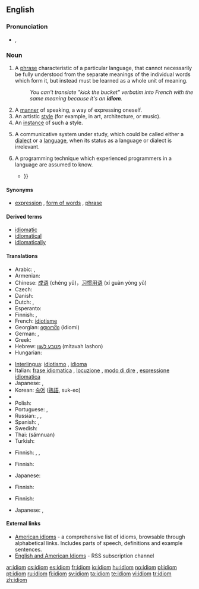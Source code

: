 ==English==

===Pronunciation===
* {{a|UK}} {{IPA|/ˈɪd.i.əm/}}, {{SAMPA|/"id.i.@m/}}
*: {{audio|en-uk-idiom.ogg|Audio (GB)}}

===Noun===
{{en-noun}}

# A [[phrase]] characteristic of a particular language, that cannot necessarily be fully understood from the separate meanings of the individual words which form it, but instead must be learned as a whole unit of meaning.
#: ''You can't translate "kick the bucket" verbatim into French with the same meaning because it's an '''idiom'''.''
# A [[manner]] of speaking, a way of expressing oneself.
# An artistic [[style]] (for example, in art, architecture, or music).
# An [[instance]] of such a style.
# {{linguistics}} A communicative system under study, which could be called either a [[dialect]] or a [[language]], when its status as a language or dialect is irrelevant.
# {{programming}} A programming technique which experienced programmers in a language are assumed to know.
#* {{quote-book|2005|Magnus Lie Hetland|Beginning Python: From Novice to Professional|page=100|isbn=159059519X
|passage=I have to use the same assignment and call to raw_input in two places. How can I avoid that? I can use the <tt>while True/break</tt> '''idiom''': {{...}}}}

====Synonyms====
* {{sense|phrase}} [[expression]] {{qualifier|loosely}}, [[form of words]] {{qualifier|loosely}}, [[phrase]] {{qualifier|loosely}}

====Derived terms====
* [[idiomatic]]
* [[idiomatical]]
* [[idiomatically]]

====Translations====
{{trans-top|phrase that cannot be understood from its component words}}
* Arabic: {{Arab|[[اصطلاح|اِصْطِلاح]]}} {{IPAchar|(iṣṭalāħ)}} {{m}}, {{Arab|[[مصطلح|مُصْطَلَح]]}} {{IPAchar|(muṣṭálaħ)}} {{m}}
* Armenian: {{t-|hy|դարձված|tr=darjvaç|sc=Armn|xs=Armenian}}
* Chinese: [[成语]] (chéng yǔ)，[[习惯用语]] (xí guàn yòng yǔ)
* Czech: {{t+|cs|idiom|m}}
* Danish: {{t-|da|idiom}}
* Dutch: {{t+|nl|idioom|n}}, {{t+|nl|taaleigen|n}}
* Esperanto: {{t-|eo|idiotismo|xs=Esperanto}}
* Finnish: {{t+|fi|idiomi}}, {{t-|fi|sanonta}}
* French: [[idiotisme]] {{m}}<!--these mean "phrase", "expression" rather than "idiom": [[locution]] {{f}}, [[expression#French|expression]] {{f}}-->
* Georgian: [[იდიომი]] (idiomi)
* German: {{t+|de|Idiom|n}}, {{t+|de|Redewendung|f}}
* Greek: {{t+|el|ιδίωμα|n|tr=idíoma|sc=Grek}}
* Hebrew: [[מטבע לשון]] (mitavah lashon) {{m}}
* Hungarian: {{t|hu|idióma}}
{{trans-mid}}
* [[Interlingua]]: [[idiotismo]]<!--this translates "phrase", "expression" rather than "idiom": [[expression#Interlingua|expression]]-->, [[idioma]]
* Italian: [[frase idiomatica]] {{f}}, [[locuzione]] {{f}}, [[modo di dire]] {{m}}, [[espressione idiomatica]] {{f}}
* Japanese: {{t-|ja|熟語|tr=jukugo|sc=Jpan}}, {{t|ja|成句|tr=seiku|sc=Jpan}}
* Korean: [[숙어]] ([[熟語]], suk-eo)
* {{trreq|Persian}}
* Polish: {{t+|pl|idiom|m}}
* Portuguese: {{t+|pt|idioma|m}}, {{t+|pt|expressão idiomática|f}}
* Russian: {{t+|ru|идиома|f|sc=Cyrl}}, {{t-|ru|идиоматический оборот|m|sc=Cyrl}}, {{t-|ru|идиоматическое выражение|n|sc=Cyrl}}
* Spanish: {{t-|es|modismo|m}}, {{t-|es|frase hecha|f}}
* Swedish: {{t+|sv|idiom|n}}
* Thai: {{Thai|[[สำนวน]]}} (sămnuan)
* Turkish: {{t+|tr|deyim}}
{{trans-bottom}}

{{trans-top|manner of speaking}}
* Finnish: {{t-|fi|puhetapa}}, {{t|fi|puheenparsi}}, {{t+|fi|idiomi}}
{{trans-mid}}
{{trans-bottom}}

{{trans-top|distinct style of art, etc}}
* Finnish: {{t+|fi|käsiala}}
{{trans-mid}}
* Japanese: {{t|ja|様式|tr=yōshiki|sc=Jpan}}
{{trans-bottom}}

{{trans-top|instance of such style}}
* Finnish: {{t|fi|kädenjälki}}
{{trans-mid}}
{{trans-bottom}}

{{trans-top|linguistics: communicative system}}
* Finnish: {{t+|fi|kieli}}
{{trans-mid}}
* Japanese: {{t+|ja|方言|tr=hōgen|sc=Jpan}}, {{t|ja|訛り|tr=namari|sc=Jpan}}
{{trans-bottom}}

====External links====
* [http://www.sky-net-eye.com/eng/dictionary/english/idioms/american American idioms] - a comprehensive list of idioms, browsable through alphabetical links. Includes parts of speech, definitions and example sentences.
* [http://feedproxy.google.com/idiomatic English and American Idioms] - RSS subscription channel

[[ar:idiom]]
[[cs:idiom]]
[[es:idiom]]
[[fr:idiom]]
[[io:idiom]]
[[hu:idiom]]
[[no:idiom]]
[[pl:idiom]]
[[pt:idiom]]
[[ru:idiom]]
[[fi:idiom]]
[[sv:idiom]]
[[ta:idiom]]
[[te:idiom]]
[[vi:idiom]]
[[tr:idiom]]
[[zh:idiom]]